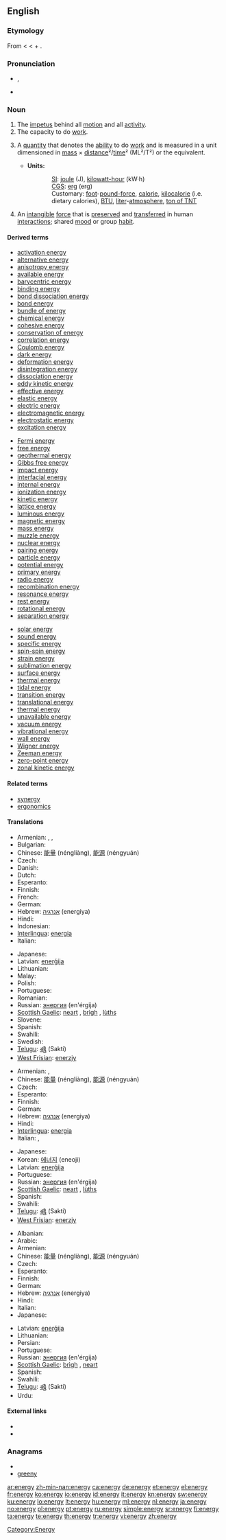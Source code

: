 ==English==
{{wikipedia|portal=energy}}

===Etymology===
From {{etyl|grc}} {{term|sc=polytonic|ἐνέργεια|tr=energeia||action, act, work}} < {{term|sc=polytonic|ἐνεργός|tr=energos||active}} < {{term|sc=polytonic|ἐν|tr=en||in}} + {{term|sc=polytonic|ἔργον|tr=ergon||work}}.

===Pronunciation===
* {{IPA|/ˈɛnɚʤi/}}, {{SAMPA|/"En@`dZi/}}
* {{audio|En-us-energy.ogg|Audio (US)}}

===Noun===
{{en-noun|energies}}

# The [[impetus]] behind all [[motion]] and all [[activity]].
# The capacity to do [[work]].
# {{context|physics}} A [[quantity]] that denotes the [[ability]] to do [[work]] and is measured in a unit dimensioned in [[mass]] × [[distance]]²/[[time]]² (ML²/T²) or the equivalent.
#* '''Units:'''
#:: [[SI]]: [[joule]] (J), [[kilowatt-hour]] (kW·h)<!--in a strict sense, hours are not part of SI but are acceptable for use with SI-->
#:: [[CGS]]: [[erg]] (erg)
#:: Customary: [[foot]]-[[pound-force]], [[calorie]], [[kilocalorie]] (i.e. dietary calories), [[BTU]], [[liter]]-[[atmosphere]], [[ton of TNT]]
# {{context|[[New Age]] [[jargon]]}} An [[intangible]] [[force]] that is [[preserve]]d and [[transfer]]red in human [[interaction]]s; shared [[mood]] or group [[habit]].

====Derived terms====
{{rel-top3|Terms derived from "energy"}}
* [[activation energy]]
* [[alternative energy]]
* [[anisotropy energy]]
* [[available energy]]
* [[barycentric energy]]
* [[binding energy]]
* [[bond dissociation energy]]
* [[bond energy]]
* [[bundle of energy]]
* [[chemical energy]]
* [[cohesive energy]]
* [[conservation of energy]]
* [[correlation energy]]
* [[Coulomb energy]]
* [[dark energy]]
* [[deformation energy]]
* [[disintegration energy]]
* [[dissociation energy]]
* [[eddy kinetic energy]]
* [[effective energy]]
* [[elastic energy]]
* [[electric energy]]
* [[electromagnetic energy]]
* [[electrostatic energy]]
* [[excitation energy]]
{{rel-mid3}}
* [[Fermi energy]]
* [[free energy]]
* [[geothermal energy]]
* [[Gibbs free energy]]
* [[impact energy]]
* [[interfacial energy]]
* [[internal energy]]
* [[ionization energy]]
* [[kinetic energy]]
* [[lattice  energy]]
* [[luminous energy]]
* [[magnetic energy]]
* [[mass energy]]
* [[muzzle energy]]
* [[nuclear energy]]
* [[pairing energy]]
* [[particle energy]]
* [[potential energy]]
* [[primary energy]]
* [[radio energy]]
* [[recombination energy]]
* [[resonance energy]]
* [[rest energy]]
* [[rotational energy]]
* [[separation energy]]
{{rel-mid3}}
* [[solar energy]]
* [[sound energy]]
* [[specific energy]]
* [[spin-spin energy]]
* [[strain energy]]
* [[sublimation energy]]
* [[surface energy]]
* [[thermal energy]]
* [[tidal energy]]
* [[transition energy]]
* [[translational energy]]
* [[thermal energy]]
* [[unavailable energy]]
* [[vacuum energy]]
* [[vibrational energy]]
* [[wall energy]]
* [[Wigner energy]]
* [[Zeeman energy]]
* [[zero-point energy]]
* [[zonal kinetic energy]]
{{rel-bottom}}

====Related terms====
* [[synergy]]
* [[ergonomics]]

====Translations====
{{trans-top|impetus behind activity}}
* Armenian: {{t-|hy|էներգիա|tr=ēnergia}},  {{t|hy|եռանդ|tr=eṙand}},  {{t|hy|կորով|tr=korov}}
* Bulgarian: {{t+|bg|енергия|f|tr=energija}}
* Chinese: [[能量]] (néngliàng), [[能源]] (néngyuán)
* Czech: {{t+|cs|energie|f}}
* Danish: {{t-|da|energi}}
* Dutch: {{t+|nl|energie|f}}
* Esperanto: {{t-|eo|energio|xs=Esperanto}}
* Finnish: {{t+|fi|energia}}
* French: {{t+|fr|énergie|f}}
* German: {{t+|de|Energie|f}}
* Hebrew: [[אנרגיה]] (energiya) {{f}}
* Hindi: {{t|hi|ऊर्जा|sc=Deva|tr=ūrjā}}
* Indonesian: {{t+|id|tenaga|xs=Indonesian}}
* [[Interlingua]]: [[energia]]
* Italian: {{t+|it|energia|f}}
{{trans-mid}}
* Japanese: {{t+|ja|エネルギー|tr=enerugī}}
* Latvian: [[enerģija]] {{f}}
* Lithuanian: {{t+|lt|energija|f|xs=Lithuanian}}
* Malay: {{t-|ms|tenaga|xs=Malay}}
* Polish: {{t+|pl|energia|f}}
* Portuguese: {{t+|pt|energia|f}}
* Romanian: {{t+|ro|energie|f}}
* Russian: [[энергия]] (en'érgija) {{f}}
* [[Scottish Gaelic]]: [[neart]] {{m}}, [[brìgh]] {{f}}, [[lùths]] {{m}}
* Slovene: {{t+|sl|energíja|f}}
* Spanish: {{t+|es|energía|f}}
* Swahili: {{t+|sw|kani|xs=Swahili}}
* Swedish: {{t+|sv|energi|c}}
* [[Telugu]]: [[శక్తి]] (Sakti)
* [[West Frisian]]: [[enerzjy]]
{{trans-bottom}}

{{trans-top|capacity to do work}}
* Armenian: {{t-|hy|ուժ|tr=už}},  {{t-|hy|էներգիա|tr=ēnergia}}
* Chinese: [[能量]] (néngliàng), [[能源]] (néngyuán)
* Czech: {{t+|cs|energie|f}}
* Esperanto: {{t-|eo|energio|xs=Esperanto}}
* Finnish: {{t+|fi|energia}}
* German: {{t+|de|Energie|f}}
* Hebrew: [[אנרגיה]] (energiya) {{f}}
* Hindi: {{t|hi|ऊर्जा|sc=Deva|tr=ūrjā}}
* [[Interlingua]]: [[energia]]
* Italian: {{t+|it|energia|f}}, {{t+|it|forza|f}}
{{trans-mid}}
* Japanese: {{t+|ja|エネルギー|tr=enerugī}}
* Korean: [[에너지]] (eneoji)
* Latvian: [[enerģija]] {{f}}
* Portuguese: {{t+|pt|energia|f}}
* Russian: [[энергия]] (en'érgija) {{f}}
* [[Scottish Gaelic]]: [[neart]] {{m}}, [[lùths]] {{m}}
* Spanish: {{t+|es|energía|f}}
* Swahili: {{t+|sw|kani|xs=Swahili}}
* [[Telugu]]: [[శక్తి]] (Sakti)
* [[West Frisian]]: [[enerzjy]]
{{trans-bottom}}

{{trans-top|physics}}
* Albanian: {{t|sq|energji|f}}
* Arabic: {{t|ar|طاقة|sc=Arab}}
* Armenian: {{t-|hy|էներգիա|tr=ēnergia}}
* Chinese: [[能量]] (néngliàng), [[能源]] (néngyuán)
* Czech: {{t+|cs|energie|f}}
* Esperanto: {{t-|eo|energio|xs=Esperanto}}
* Finnish: {{t+|fi|energia}}
* German: {{t+|de|Energie|f}}
* Hebrew: [[אנרגיה]] (energiya) {{f}}
* Hindi: {{t|hi|ऊर्जा|sc=Deva|tr=ūrjā}}
* Italian: {{t+|it|energia|f}}
* Japanese: {{t+|ja|エネルギー|tr=enerugī}}
{{trans-mid}}
* Latvian: [[enerģija]] {{f}}
* Lithuanian: {{t|lt|energija|f}}
* Persian: {{t|fa|انرژی|sc=fa-Arab}}
* Portuguese: {{t+|pt|energia|f}}
* Russian: [[энергия]] (en'érgija) {{f}}
* [[Scottish Gaelic]]: [[brìgh]] {{f}}, [[neart]] {{m}}
* Spanish: {{t+|es|energía|f}}
* Swahili: {{t+|sw|kani|xs=Swahili}}
* [[Telugu]]: [[శక్తి]] (Sakti)
* Urdu: {{t|ur|توانائی|sc=ur-Arab}}
{{trans-bottom}}

====External links====
* {{R:Webster 1913}}
* {{R:Century 1911}}

===Anagrams===
* {{alphagram|eegnry}}
* [[greeny#English|greeny]]


[[Category:Energy]]

[[ar:energy]]
[[zh-min-nan:energy]]
[[ca:energy]]
[[de:energy]]
[[et:energy]]
[[el:energy]]
[[fr:energy]]
[[ko:energy]]
[[io:energy]]
[[id:energy]]
[[it:energy]]
[[kn:energy]]
[[sw:energy]]
[[ku:energy]]
[[lo:energy]]
[[lt:energy]]
[[hu:energy]]
[[ml:energy]]
[[nl:energy]]
[[ja:energy]]
[[no:energy]]
[[pl:energy]]
[[pt:energy]]
[[ru:energy]]
[[simple:energy]]
[[sr:energy]]
[[fi:energy]]
[[ta:energy]]
[[te:energy]]
[[th:energy]]
[[tr:energy]]
[[vi:energy]]
[[zh:energy]]